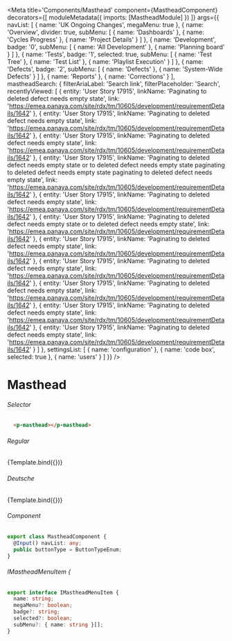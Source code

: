 
<Meta title='Components/Masthead'
  component={MastheadComponent}
  decorators={[
    moduleMetadata({
      imports: [MastheadModule]
    })
  ]}
  args={{
    navList: [
      {
        name: 'UK Ongoing Changes',
        megaMenu: true
      },
      {
        name: 'Overview',
        divider: true,
        subMenu: [
          {
            name: 'Dashboards'
          },
          {
            name: 'Cycles Progress'
          },
          {
            name: 'Project Details'
          }
        ]
      },
      {
        name: 'Development',
        badge: '0',
        subMenu: [
          {
            name: 'All Development'
          },
          {
            name: 'Planning board'
          }
        ]
      },
      {
        name: 'Tests',
        badge: '1',
        selected: true,
        subMenu: [
          {
            name: 'Test Tree'
          },
          {
            name: 'Test List'
          },
          {
            name: 'Playlist Execution'
          }
        ]
      },
      {
        name: 'Defects',
        badge: '2',
        subMenu: [
          {
            name: 'Defects'
          },
          {
            name: 'System-Wide Defects'
          }
        ]
      },
      {
        name: 'Reports'
      },
      {
        name: 'Corrections'
      }
    ],
    mastheadSearch: {
      filterAriaLabel: 'Search link',
      filterPlaceholder: 'Search',
      recentlyViewed: [
        { entity: 'User Story 17915',
          linkName: 'Paginating to deleted defect needs empty state',
          link: 'https://emea.panaya.com/site/rdx/tm/10605/development/requirementDetails/1642'
        },
        { entity: 'User Story 17915',
          linkName: 'Paginating to deleted defect needs empty state',
          link: 'https://emea.panaya.com/site/rdx/tm/10605/development/requirementDetails/1642'
        },
        { entity: 'User Story 17915',
          linkName: 'Paginating to deleted defect needs empty state',
          link: 'https://emea.panaya.com/site/rdx/tm/10605/development/requirementDetails/1642'
        },
        { entity: 'User Story 17915',
          linkName: 'Paginating to deleted defect needs empty state or to deleted defect needs empty state paginating to deleted defect needs empty state paginating to deleted defect needs empty state',
          link: 'https://emea.panaya.com/site/rdx/tm/10605/development/requirementDetails/1642'
        },
        { entity: 'User Story 17915',
          linkName: 'Paginating to deleted defect needs empty state',
          link: 'https://emea.panaya.com/site/rdx/tm/10605/development/requirementDetails/1642'
        },
        { entity: 'User Story 17915',
          linkName: 'Paginating to deleted defect needs empty state or to deleted defect needs empty state',
          link: 'https://emea.panaya.com/site/rdx/tm/10605/development/requirementDetails/1642'
        },
        { entity: 'User Story 17915',
          linkName: 'Paginating to deleted defect needs empty state',
          link: 'https://emea.panaya.com/site/rdx/tm/10605/development/requirementDetails/1642'
        },
        { entity: 'User Story 17915',
          linkName: 'Paginating to deleted defect needs empty state',
          link: 'https://emea.panaya.com/site/rdx/tm/10605/development/requirementDetails/1642'
        },
        { entity: 'User Story 17915',
          linkName: 'Paginating to deleted defect needs empty state',
          link: 'https://emea.panaya.com/site/rdx/tm/10605/development/requirementDetails/1642'
        },
        { entity: 'User Story 17915',
          linkName: 'Paginating to deleted defect needs empty state',
          link: 'https://emea.panaya.com/site/rdx/tm/10605/development/requirementDetails/1642'
        },
        { entity: 'User Story 17915',
          linkName: 'Paginating to deleted defect needs empty state',
          link: 'https://emea.panaya.com/site/rdx/tm/10605/development/requirementDetails/1642'
        }
      ]
    },
    settingsList: [
      {
        name: 'configuration'
      },
      {
        name: 'code box',
        selected: true
      },
      {
        name: 'users'
      }
    ]
  }}
/>


# Masthead

###### Selector
```html
  <p-masthead></p-masthead>
```
###### Regular
<Canvas>
  <Story name="Masthead"
    args={{
    }}>
    {Template.bind({})}
  </Story>
</Canvas>

###### Deutsche
<Canvas>
  <Story name="Deutsche"
    args={{
      navList: [
        {
          name: 'Deutschland Laufende Veränderungen',
          megaMenu: true
        },
        {
          name: 'Überblick',
          divider: true,
          subMenu: [
            {
              name: 'Dashboards'
            },
            {
              name: 'Cycles Progress'
            },
            {
              name: 'Project Details'
            }
          ]
        },
        {
          name: 'Entwicklung',
          badge: '0',
          subMenu: [
            {
              name: 'All Development'
            },
            {
              name: 'Planning board'
            }
          ]
        },
        {
          name: 'Tests',
          badge: '1',
          selected: true,
          subMenu: [
            {
              name: 'Test Tree'
            },
            {
              name: 'Test List'
            },
            {
              name: 'Playlist Execution'
            }
          ]
        },
        {
          name: 'Mängel',
          badge: '2',
          subMenu: [
            {
              name: 'Defects'
            },
            {
              name: 'System-Wide Defects'
            }
          ]
        },
        {
          name: 'Arbeitsunfähigkeitsbescheinigung'
        },
        {
          name: 'Donaudampfschif'
        }
      ]
    }}>
    {Template.bind({})}
  </Story>
</Canvas>

###### Component
```ts
export class MastheadComponent {
  @Input() navList: any;
  public buttonType = ButtonTypeEnum;
}
```
###### IMastheadMenuItem {
```ts
export interface IMastheadMenuItem {
  name: string;
  megaMenu?: boolean;
  badge?: string;
  selected?: boolean;
  subMenu?: { name: string }[];
}
```
